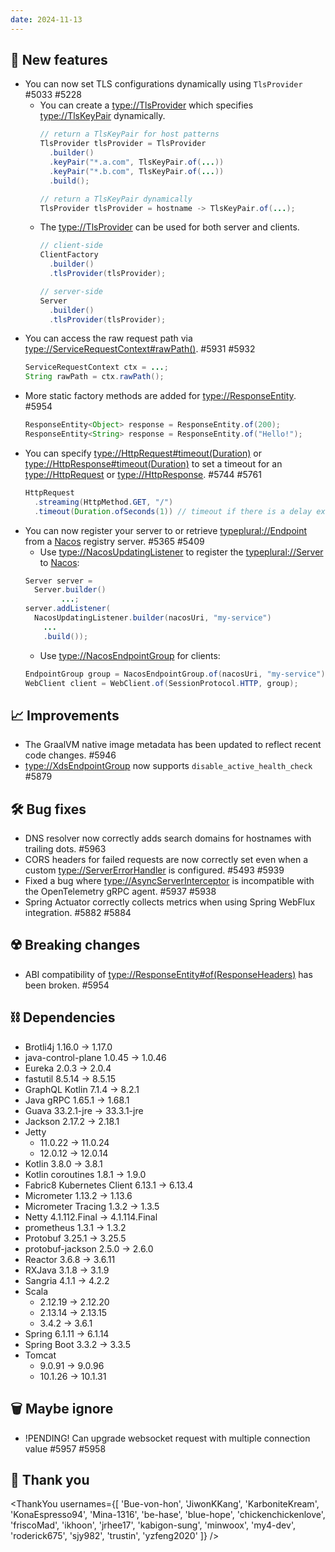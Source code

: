 ```yaml
---
date: 2024-11-13
---
```


## 🌟 New features

- You can now set TLS configurations dynamically using `TlsProvider` #5033 #5228
  - You can create a <type://TlsProvider> which specifies <type://TlsKeyPair> dynamically.
    ```java
    // return a TlsKeyPair for host patterns
    TlsProvider tlsProvider = TlsProvider
      .builder()
      .keyPair("*.a.com", TlsKeyPair.of(...))
      .keyPair("*.b.com", TlsKeyPair.of(...))
      .build();

    // return a TlsKeyPair dynamically
    TlsProvider tlsProvider = hostname -> TlsKeyPair.of(...);
    ```
  - The <type://TlsProvider> can be used for both server and clients.
    ```java
    // client-side
    ClientFactory
      .builder()
      .tlsProvider(tlsProvider);

    // server-side
    Server
      .builder()
      .tlsProvider(tlsProvider);
    ```
- You can access the raw request path via <type://ServiceRequestContext#rawPath()>. #5931 #5932
  ```java
  ServiceRequestContext ctx = ...;
  String rawPath = ctx.rawPath();
    ```
- More static factory methods are added for <type://ResponseEntity>. #5954
  ```java
  ResponseEntity<Object> response = ResponseEntity.of(200);
  ResponseEntity<String> response = ResponseEntity.of("Hello!");
  ```
- You can specify <type://HttpRequest#timeout(Duration)> or <type://HttpResponse#timeout(Duration)> to set a timeout
  for an <type://HttpRequest> or <type://HttpResponse>. #5744 #5761
  ```java
  HttpRequest
    .streaming(HttpMethod.GET, "/")
    .timeout(Duration.ofSeconds(1)) // timeout if there is a delay exceeding 1 second between each data chunk
  ```
- You can now register your server to or retrieve <typeplural://Endpoint> from
a [Nacos](https://nacos.io/) registry server. #5365 #5409
  - Use <type://NacosUpdatingListener> to register the <typeplural://Server> to [Nacos](https://nacos.io/):
  ```java
  Server server =
    Server.builder()
          ...;
  server.addListener(
    NacosUpdatingListener.builder(nacosUri, "my-service")
      ...
      .build());
    ```
  - Use <type://NacosEndpointGroup> for clients:
  ```java
  EndpointGroup group = NacosEndpointGroup.of(nacosUri, "my-service");
  WebClient client = WebClient.of(SessionProtocol.HTTP, group);
  ```

## 📈 Improvements

- The GraalVM native image metadata has been updated to reflect recent code changes. #5946
- <type://XdsEndpointGroup> now supports `disable_active_health_check` #5879

## 🛠️ Bug fixes

- DNS resolver now correctly adds search domains for hostnames with trailing dots. #5963
- CORS headers for failed requests are now correctly set even when a custom <type://ServerErrorHandler> is configured. #5493 #5939
- Fixed a bug where <type://AsyncServerInterceptor> is incompatible with the OpenTelemetry gRPC agent. #5937 #5938
- Spring Actuator correctly collects metrics when using Spring WebFlux integration. #5882 #5884

## ☢️ Breaking changes

- ABI compatibility of <type://ResponseEntity#of(ResponseHeaders)> has been broken. #5954

## ⛓ Dependencies

- Brotli4j 1.16.0 → 1.17.0
- java-control-plane 1.0.45 → 1.0.46
- Eureka 2.0.3 → 2.0.4
- fastutil 8.5.14 → 8.5.15
- GraphQL Kotlin 7.1.4 → 8.2.1
- Java gRPC 1.65.1 → 1.68.1
- Guava 33.2.1-jre → 33.3.1-jre
- Jackson 2.17.2 → 2.18.1
- Jetty
  - 11.0.22 → 11.0.24
  - 12.0.12 → 12.0.14
- Kotlin 3.8.0 → 3.8.1
- Kotlin coroutines 1.8.1 → 1.9.0
- Fabric8 Kubernetes Client 6.13.1 → 6.13.4
- Micrometer 1.13.2 → 1.13.6
- Micrometer Tracing 1.3.2 → 1.3.5
- Netty 4.1.112.Final → 4.1.114.Final
- prometheus 1.3.1 → 1.3.2
- Protobuf 3.25.1 → 3.25.5
- protobuf-jackson 2.5.0 → 2.6.0
- Reactor 3.6.8 → 3.6.11
- RXJava 3.1.8 → 3.1.9
- Sangria 4.1.1 → 4.2.2
- Scala
  - 2.12.19 → 2.12.20
  - 2.13.14 → 2.13.15
  - 3.4.2 → 3.6.1
- Spring 6.1.11 → 6.1.14
- Spring Boot 3.3.2 → 3.3.5
- Tomcat
  - 9.0.91 → 9.0.96
  - 10.1.26 → 10.1.31

## 🗑 Maybe ignore

- !PENDING! Can upgrade websocket request with multiple connection value #5957 #5958

## 🙇 Thank you

<ThankYou usernames={[
  'Bue-von-hon',
  'JiwonKKang',
  'KarboniteKream',
  'KonaEspresso94',
  'Mina-1316',
  'be-hase',
  'blue-hope',
  'chickenchickenlove',
  'friscoMad',
  'ikhoon',
  'jrhee17',
  'kabigon-sung',
  'minwoox',
  'my4-dev',
  'roderick675',
  'sjy982',
  'trustin',
  'yzfeng2020'
]} />